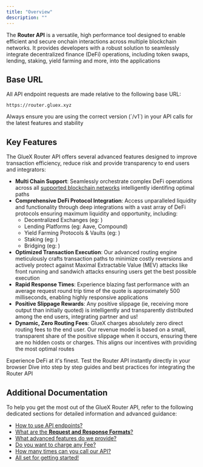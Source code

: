 ```yaml
---
title: "Overview"
description: ""
---
```


The **Router API** is a versatile, high performance tool designed to enable efficient and secure onchain interactions across multiple blockchain networks. It provides developers with a robust solution to seamlessly integrate decentralized finance (DeFi) operations, including token swaps, lending, staking, yield farming and more, into the applications

## Base URL

All API endpoint requests are made relative to the following base URL:

```http
https://router.gluex.xyz
```

<Note>
  Always ensure you are using the correct version (`/v1`) in your API calls for
  the latest features and stability
</Note>

## Key Features

The GlueX Router API offers several advanced features designed to improve transaction efficiency, reduce risk and provide transparency to end users and integrators:

- **Multi Chain Support**: Seamlessly orchestrate complex DeFi operations across all [supported blockchain networks](/documentation/references/supported-networks) intelligently identifing optimal paths
- **Comprehensive DeFi Protocol Integration**: Access unparalleled liquidity and functionality through deep integrations with a vast array of DeFi protocols ensuring maximum liquidity and opportunity, including:
  - Decentralized Exchanges (eg: )
  - Lending Platforms (eg: Aave, Compound)
  - Yield Farming Protocols & Vaults (eg: )
  - Staking (eg: )
  - Bridging (eg: )
- **Optimized Transaction Execution**: Our advanced routing engine meticulously crafts transaction paths to minimize costly reversions and actively protect against Maximal Extractable Value (MEV) attacks like front running and sandwich attacks ensuring users get the best possible execution
- **Rapid Response Times**: Experience blazing fast performance with an average request round trip time of the quote is approximately 500 milliseconds, enabling highly responsive applications
- **Positive Slippage Rewards**: Any positive slippage (ie, receiving more output than initially quoted) is intelligently and transparently distributed among the end users, integrating partner and us!
- **Dynamic, Zero Routing Fees**: GlueX charges absolutely zero direct routing fees to the end user. Our revenue model is based on a small, transparent share of the positive slippage when it occurs, ensuring there are no hidden costs or charges. This aligns our incentives with providing the most optimal routes

<CardGroup cols={2}>
  <Card
    title="Try Out Now"
    icon="play"
    href="/api-reference/router-api/post-price"
  >
    Experience DeFi at it's finest. Test the Router API instantly directly in
    your browser
  </Card>
  <Card title="Explore Guides" icon="rocket" href="/guides">
    Dive into step by step guides and best practices for integrating the Router
    API
  </Card>
</CardGroup>

## Additional Documentation

To help you get the most out of the GlueX Router API, refer to the following dedicated sections for detailed information and advanced guidance:

- [How to use API endpoints?](api-endpoints)
- [What are the **Request and Response Formats**?](request-response-format)
- [What advanced features do we provide?](advanced-features)
- [Do you want to charge any Fee?](fee-structure)
- [How many times can you call our API?](api-tiers-limits)
- [All set for getting started!](getting-started)
